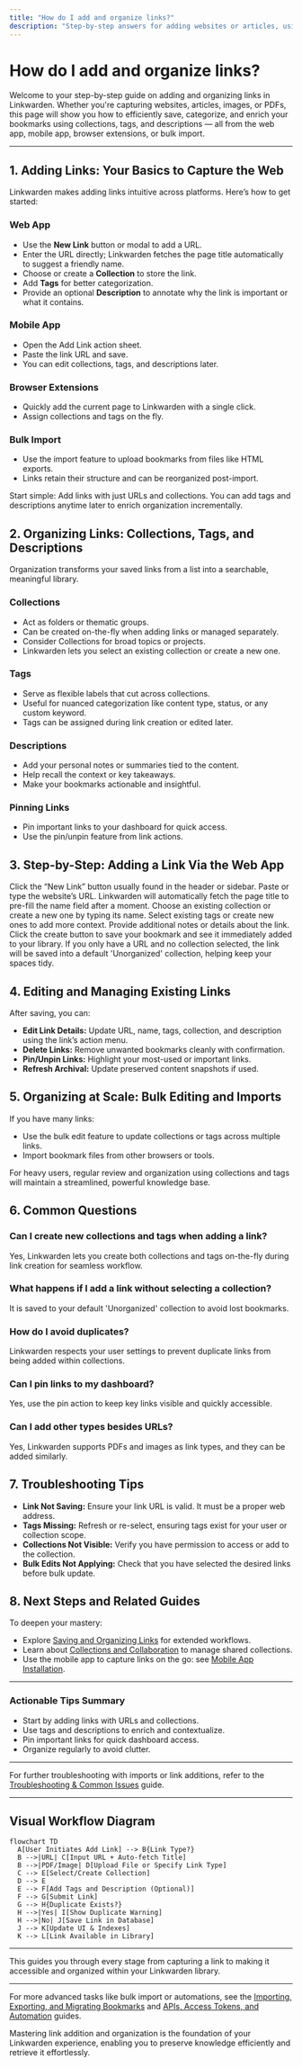 ```yaml
---
title: "How do I add and organize links?"
description: "Step-by-step answers for adding websites or articles, using collections, tags, and descriptions. Clarifies options available across web, mobile, browser extensions, and bulk import to simplify link capture for new users."
---
```


# How do I add and organize links?

Welcome to your step-by-step guide on adding and organizing links in Linkwarden. Whether you're capturing websites, articles, images, or PDFs, this page will show you how to efficiently save, categorize, and enrich your bookmarks using collections, tags, and descriptions — all from the web app, mobile app, browser extensions, or bulk import.

---

## 1. Adding Links: Your Basics to Capture the Web

Linkwarden makes adding links intuitive across platforms. Here’s how to get started:

### Web App

- Use the **New Link** button or modal to add a URL.
- Enter the URL directly; Linkwarden fetches the page title automatically to suggest a friendly name.
- Choose or create a **Collection** to store the link.
- Add **Tags** for better categorization.
- Provide an optional **Description** to annotate why the link is important or what it contains.

### Mobile App

- Open the Add Link action sheet.
- Paste the link URL and save.
- You can edit collections, tags, and descriptions later.

### Browser Extensions

- Quickly add the current page to Linkwarden with a single click.
- Assign collections and tags on the fly.

### Bulk Import

- Use the import feature to upload bookmarks from files like HTML exports.
- Links retain their structure and can be reorganized post-import.

<Tip>
Start simple: Add links with just URLs and collections. You can add tags and descriptions anytime later to enrich organization incrementally.
</Tip>

## 2. Organizing Links: Collections, Tags, and Descriptions

Organization transforms your saved links from a list into a searchable, meaningful library.

### Collections

- Act as folders or thematic groups.
- Can be created on-the-fly when adding links or managed separately.
- Consider Collections for broad topics or projects.
- Linkwarden lets you select an existing collection or create a new one.

### Tags

- Serve as flexible labels that cut across collections.
- Useful for nuanced categorization like content type, status, or any custom keyword.
- Tags can be assigned during link creation or edited later.

### Descriptions

- Add your personal notes or summaries tied to the content.
- Help recall the context or key takeaways.
- Make your bookmarks actionable and insightful.

### Pinning Links

- Pin important links to your dashboard for quick access.
- Use the pin/unpin feature from link actions.

## 3. Step-by-Step: Adding a Link Via the Web App

<Steps>
<Step title="Open the New Link Modal">
Click the “New Link” button usually found in the header or sidebar.
</Step>
<Step title="Enter the Link URL">
Paste or type the website’s URL. Linkwarden will automatically fetch the page title to pre-fill the name field after a moment.
</Step>
<Step title="Select or Create a Collection">
Choose an existing collection or create a new one by typing its name.
</Step>
<Step title="Add Tags (Optional)">
Select existing tags or create new ones to add more context.
</Step>
<Step title="Write a Description (Optional)">
Provide additional notes or details about the link.
</Step>
<Step title="Save the Link">
Click the create button to save your bookmark and see it immediately added to your library.
</Step>
</Steps>

<Tip>
If you only have a URL and no collection selected, the link will be saved into a default 'Unorganized' collection, helping keep your spaces tidy.
</Tip>

## 4. Editing and Managing Existing Links

After saving, you can:

- **Edit Link Details:** Update URL, name, tags, collection, and description using the link’s action menu.
- **Delete Links:** Remove unwanted bookmarks cleanly with confirmation.
- **Pin/Unpin Links:** Highlight your most-used or important links.
- **Refresh Archival:** Update preserved content snapshots if used.


## 5. Organizing at Scale: Bulk Editing and Imports

If you have many links:

- Use the bulk edit feature to update collections or tags across multiple links.
- Import bookmark files from other browsers or tools.

<Tip>
For heavy users, regular review and organization using collections and tags will maintain a streamlined, powerful knowledge base.
</Tip>

## 6. Common Questions

### Can I create new collections and tags when adding a link?
Yes, Linkwarden lets you create both collections and tags on-the-fly during link creation for seamless workflow.

### What happens if I add a link without selecting a collection?
It is saved to your default 'Unorganized' collection to avoid lost bookmarks.

### How do I avoid duplicates?
Linkwarden respects your user settings to prevent duplicate links from being added within collections.

### Can I pin links to my dashboard?
Yes, use the pin action to keep key links visible and quickly accessible.

### Can I add other types besides URLs?
Yes, Linkwarden supports PDFs and images as link types, and they can be added similarly.

## 7. Troubleshooting Tips

- **Link Not Saving:** Ensure your link URL is valid. It must be a proper web address.
- **Tags Missing:** Refresh or re-select, ensuring tags exist for your user or collection scope.
- **Collections Not Visible:** Verify you have permission to access or add to the collection.
- **Bulk Edits Not Applying:** Check that you have selected the desired links before bulk update.

## 8. Next Steps and Related Guides

To deepen your mastery:

- Explore [Saving and Organizing Links](/guides/core-user-workflows/saving-links) for extended workflows.
- Learn about [Collections and Collaboration](/guides/collaboration-sharing/creating-collaborative-collections) to manage shared collections.
- Use the mobile app to capture links on the go: see [Mobile App Installation](/getting-started/requirements-installation/mobile-app-installation).

---

### Actionable Tips Summary
- Start by adding links with URLs and collections.
- Use tags and descriptions to enrich and contextualize.
- Pin important links for quick dashboard access.
- Organize regularly to avoid clutter.


---

For further troubleshooting with imports or link additions, refer to the [Troubleshooting & Common Issues](/getting-started/troubleshooting-faq/common-setup-issues) guide.


---

## Visual Workflow Diagram

```mermaid
flowchart TD
  A[User Initiates Add Link] --> B{Link Type?}
  B -->|URL| C[Input URL + Auto-fetch Title]
  B -->|PDF/Image| D[Upload File or Specify Link Type]
  C --> E[Select/Create Collection]
  D --> E
  E --> F[Add Tags and Description (Optional)]
  F --> G[Submit Link]
  G --> H{Duplicate Exists?}
  H -->|Yes| I[Show Duplicate Warning]
  H -->|No| J[Save Link in Database]
  J --> K[Update UI & Indexes]
  K --> L[Link Available in Library]
```

---

This guides you through every stage from capturing a link to making it accessible and organized within your Linkwarden library.


---

For more advanced tasks like bulk import or automations, see the [Importing, Exporting, and Migrating Bookmarks](/guides/advanced-usage-integrations/import-export-migration) and [APIs, Access Tokens, and Automation](/guides/advanced-usage-integrations/api-automation) guides.


<Note>
Mastering link addition and organization is the foundation of your Linkwarden experience, enabling you to preserve knowledge efficiently and retrieve it effortlessly.
</Note>